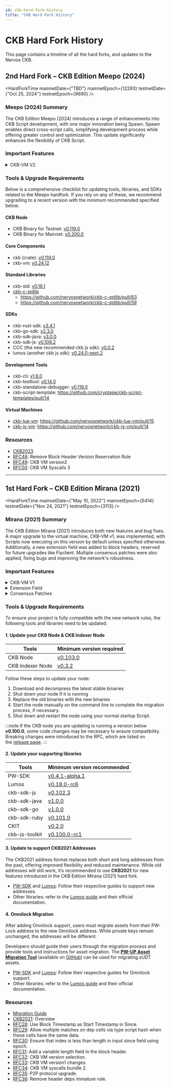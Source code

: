 ```yaml
---
id: ckb-hard-fork-history
title: "CKB Hard Fork History"
---
```



# CKB Hard Fork History

This page contains a timeline of all the hard forks, and updates to the Nervos CKB.

## 2nd Hard Fork – CKB Edition Meepo (2024)

<HardForkTime
  mainnetDate={"TBD"}
  mainnetEpoch={12293}
  testnetDate={"Oct 25, 2024"}
  testnetEpoch={9690}
/>

### Meepo (2024) Summary

The CKB Edition Meepo (2024) introduces a range of enhancements into CKB Script development, with one major innovation being Spawn. Spawn enables direct cross-script calls, simplifying development process while offering greater control and optimization. This update significantly enhances the flexibility of CKB Script.

### Important Features

<details>
  <summary>CKB-VM V2</summary>

    - One notable addition is the inclusion of a new system call called "Spawn," which can be further explored in the [RFC50: CKB-VM Syscalls 3](https://github.com/nervosnetwork/rfcs/blob/master/rfcs/0050-vm-syscalls-3/0050-vm-syscalls-3.md). In essence, Spawn serves as an alternative to dynamic library calls and Exec. With Spawn, a Script can create a child Script with an independent memory area, and data can be passed between the parent and child Scripts without restriction.
    - Implemented more macro-op fusions to reduce cycle consumption, making Scripts run more efficiently.
    - Added a new `data2` value in the Script`hash_type` field to smoothly manage different VM versions, ensuring a seamless upgrade path.

</details>

### Tools & Upgrade Requirements

Below is a comprehensive checklist for updating tools, libraries, and SDKs related to the Meepo hardfork. If you rely on any of these, we recommend upgrading to a recent version with the minimum recommended specified below.

#### CKB Node

- CKB Binary for Testnet: [v0.119.0](https://github.com/nervosnetwork/ckb/releases/tag/v0.119.0)
- CKB Binary for Mainnet: [v0.200.0](https://github.com/nervosnetwork/ckb/releases/tag/v0.200.0)

#### Core Components

- ckb (crate): [v0.119.0](https://crates.io/crates/ckb-verification/0.119.0)
- ckb-vm: [v0.24.12](https://github.com/nervosnetwork/ckb-vm/releases/tag/v0.24.12)

#### Standard Libraries

- ckb-std: [v0.16.1](https://github.com/nervosnetwork/ckb-std/releases/tag/v0.16.1)
- [ckb-c-stdlib](https://github.com/nervosnetwork/ckb-c-stdlib)
  - https://github.com/nervosnetwork/ckb-c-stdlib/pull/63
  - https://github.com/nervosnetwork/ckb-c-stdlib/pull/59

#### SDKs

- ckb-rust-sdk: [v3.4.1](https://github.com/nervosnetwork/ckb-sdk-rust/releases/tag/v3.4.1)
- ckb-go-sdk: [v2.3.0](https://github.com/nervosnetwork/ckb-sdk-go/releases/tag/v2.3.0)
- ckb-sdk-java: [v3.0.0](https://github.com/nervosnetwork/ckb-sdk-java/releases/tag/rc%2Fv3.0.0)
- ckb-sdk-js: [v0.109.2](https://github.com/ckb-js/ckb-sdk-js/releases/tag/v0.109.2)
- CCC (the new recommended ckb js sdk): [v0.0.2](https://github.com/ckb-devrel/ccc/releases/tag/v0.0.2)
- lumos (another ckb js sdk): [v0.24.0-next.2](https://github.com/ckb-js/lumos/releases/tag/v0.24.0-next.2)

#### Development Tools

- ckb-cli: [v1.6.0](https://github.com/nervosnetwork/ckb-cli/releases/tag/v1.6.0)
- ckb-testtool: [v0.14.0](https://github.com/nervosnetwork/ckb-testtool/releases/tag/v0.14.0)
- ckb-standalone-debugger: [v0.119.0](https://github.com/nervosnetwork/ckb-standalone-debugger/releases/tag/v0.119.0)
- ckb-script-template: https://github.com/cryptape/ckb-script-templates/pull/14

#### Virtual Machines

- [ckb-lua-vm](https://github.com/nervosnetwork/ckb-lua-vm): https://github.com/nervosnetwork/ckb-lua-vm/pull/15
- [ckb-js-vm](https://github.com/nervosnetwork/ckb-js-vm): https://github.com/nervosnetwork/ckb-js-vm/pull/14

### Resources

- [CKB2023](https://github.com/nervosnetwork/rfcs/blob/master/rfcs/0051-ckb2023/0051-ckb2023.md)
- [RFC48](https://github.com/nervosnetwork/rfcs/blob/master/rfcs/0048-remove-block-header-version-reservation-rule/0048-remove-block-header-version-reservation-rule.md): Remove Block Header Version Reservation Rule
- [RFC49](https://github.com/nervosnetwork/rfcs/blob/master/rfcs/0049-ckb-vm-version-2/0049-ckb-vm-version-2.md): CKB VM version2
- [RFC50](https://github.com/nervosnetwork/rfcs/blob/master/rfcs/0050-vm-syscalls-3/0050-vm-syscalls-3.md): CKB VM Syscalls 3

---

## 1st Hard Fork – CKB Edition Mirana (2021)

<HardForkTime
  mainnetDate={"May 10, 2022"}
  mainnetEpoch={5414}
  testnetDate={"Nov 24, 2021"}
  testnetEpoch={3113}
/>

### Mirana (2021) Summary

The CKB Edition Mirana (2021) introduces both new features and bug fixes. A major upgrade to the virtual machine, CKB-VM v1, was implemented, with Scripts now executing on this version by default unless specified otherwise. Additionally, a new extension field was added to block headers, reserved for future upgrades like Flyclient. Multiple consensus patches were also applied, fixing bugs and improving the network's robustness.

### Important Features

<details>
  <summary>CKB-VM V1</summary>

    A key feature of CKB-VM v1 is the support for the RISC-V B extension, which enables direct mapping of RISC-V instructions to native x86-64 CPU instructions. This enhancement significantly improves the efficiency of cryptographic algorithms, such as reducing the cycle consumption of BLS signature verification locks.

    Additionally, CKB-VM v1 utilizes Macro-Operation Fusion (MOP) to merge adjacent instructions into single operations, further optimizing performance by exploiting modern CPU micro-architectures.

    To manage multiple VM versions, CKB-VM v1 introduces a version selection mechanism utilizing the `hash_type` field in the Script structure. This mechanism allows developers to specify the desired VM version for script execution, facilitating a smooth transition to the updated virtual machine environment.

    Different VM versions may result in varying cycle consumption and verification outcomes for the same transaction. To accommodate these differences, separate transaction relay protocols are proposed for each VM version, ensuring a seamless activation of CKB2021.

</details>
<details>
    <summary>Extension Field</summary>

    The hardfork introduces an optional variable-length field, termed the "extension field," into the block structure. Previously, the fixed-length block header lacked sufficient reserved bits to accommodate such extensions, and this addition addresses the need for incorporating new data into blocks.

    The extension field is integrated into the block body, allowing nodes to synchronize the block header and this field concurrently without additional overhead. Post-activation of CKB2021, this field remains unparsed and unverified, serving as a placeholder for future soft forks to define its specific use cases. For instance, Flyclient can utilize the extension field to store its required hash data.

</details>
<details>
    <summary>Consensus Patches</summary>

    Several consensus patches were implemented to enhance the robustness and flexibility of the CKB:

    - Simplified the `since` field by using block timestamps as the start time.
    - Allowed multiple matches on dependency Cells via Type Script hash when Cells have identical data.
    - Ensured the index is less than the length in the `since` field using epoch.
    - Removed the header dependencies' immature rule, granting developers more flexibility.

</details>

### Tools & Upgrade Requirements

To ensure your project is fully compatible with the new network rules, the following tools and libraries need to be updated:

#### 1. Update your CKB Node & CKB Indexer Node

| Tools            | Minimum version required                                        |
| ---------------- | --------------------------------------------------------------- |
| CKB Node         | [v0.103.0](https://github.com/nervosnetwork/ckb/releases)       |
| CKB Indexer Node | [v0.3.2](https://github.com/nervosnetwork/ckb-indexer/releases) |

Follow these steps to update your node:

1. Download and decompress the latest stable binaries
2. Shut down your node if it is running
3. Replace the old binaries with the new binaries
4. Start the node manually on the command line to complete the migration process, if necessary.
5. Shut down and restart the node using your normal startup Script.

:::note
If the CKB node you are updating is running a version below **v0.100.0**, some code changes may be necessary to ensure compatibility. Breaking changes were introduced to the RPC, which are listed on the [release page](https://github.com/nervosnetwork/ckb/releases/tag/v0.100.0).
:::

#### 2. Update your supporting libraries

| Tools          | Minimum version recommended                                                   |
| -------------- | ----------------------------------------------------------------------------- |
| PW-SDK         | [v0.4.1-alpha.1](https://www.npmjs.com/package/@jm9k/pw-core/v/0.4.1-alpha.1) |
| Lumos          | [v0.18.0-rc6](https://github.com/ckb-js/lumos/releases)                       |
| ckb-sdk-js     | [v0.102.3](https://github.com/nervosnetwork/ckb-sdk-js/releases)              |
| ckb-sdk-java   | [v1.0.0](https://github.com/nervosnetwork/ckb-sdk-java/releases)              |
| ckb-sdk-go     | [v1.0.0](https://github.com/nervosnetwork/ckb-sdk-go/releases)                |
| ckb-sdk-ruby   | [v0.101.0](https://github.com/nervosnetwork/ckb-sdk-ruby/releases)            |
| CKIT           | [v0.2.0](https://github.com/nervosnetwork/ckit/releases)                      |
| ckb-js-toolkit | [v0.100.0-rc1](https://github.com/nervosnetwork/ckb-js-toolkit/releases)      |

#### 3. Update to support CKB2021 Addresses

The CKB2021 address format replaces both short and long addresses from the past, offering improved flexibility and reduced maintenance. While old addresses will still work, it’s recommended to use **CKB2021** for new features introduced in the CKB Edition Mirana (2021) hard fork.

- [PW-SDK](https://github.com/jordanmack/nervos-ckb2021-hard-fork-migration-guide/blob/master/pw-sdk.md) and [Lumos](https://github.com/jordanmack/nervos-ckb2021-hard-fork-migration-guide/blob/master/lumos.md): Follow their respective guides to support new addresses.
- Other libraries: refer to the [Lumos guide](https://github.com/jordanmack/nervos-ckb2021-hard-fork-migration-guide/blob/master/lumos.md) and their official documentation.

#### 4. Omnilock Migration

After adding Omnilock support, users must migrate assets from their PW-Lock address to the new Omnilock address. While private keys remain unchanged, the addresses will be different.

Developers should guide their users through the migration process and provide tools and instructions for asset migration. The [**PW-UP Asset Migration Tool**](https://pw-up.vercel.app/) (available on [GitHub](https://github.com/homura/pw-up)) can be used for migrating sUDT assets.

- [PW-SDK](https://github.com/jordanmack/nervos-ckb2021-hard-fork-migration-guide/blob/master/pw-sdk.md) and [Lumos](https://github.com/jordanmack/nervos-ckb2021-hard-fork-migration-guide/blob/master/lumos.md): Follow their respective guides for Omnilock support.
- Other libraries: refer to the [Lumos guide](https://github.com/jordanmack/nervos-ckb2021-hard-fork-migration-guide/blob/master/lumos.md) and their official documentation.

### Resources

- [Migration Guide](https://github.com/jordanmack/nervos-ckb2021-hard-fork-migration-guide)
- [CKB2021](https://github.com/nervosnetwork/rfcs/blob/master/rfcs/0037-ckb2021/0037-ckb2021.md): Overview
- [RFC28](https://github.com/nervosnetwork/rfcs/blob/master/rfcs/0028-change-since-relative-timestamp/0028-change-since-relative-timestamp.md): Use Block Timestamp as Start Timestamp in Since.
- [RFC29](https://github.com/nervosnetwork/rfcs/blob/master/rfcs/0029-allow-script-multiple-matches-on-identical-code/0029-allow-script-multiple-matches-on-identical-code.md): Allow multiple matches on dep cells via type script hash when these cells have the same data.
- [RFC30](https://github.com/nervosnetwork/rfcs/blob/master/rfcs/0030-ensure-index-less-than-length-in-since/0030-ensure-index-less-than-length-in-since.md): Ensure that index is less than length in input since field using epoch.
- [RFC31](https://github.com/nervosnetwork/rfcs/blob/master/rfcs/0031-variable-length-header-field/0031-variable-length-header-field.md): Add a variable length field in the block header.
- [RFC32](https://github.com/nervosnetwork/rfcs/blob/master/rfcs/0032-ckb-vm-version-selection/0032-ckb-vm-version-selection.md): CKB VM version selection.
- [RFC33](https://github.com/nervosnetwork/rfcs/blob/master/rfcs/0033-ckb-vm-version-1/0033-ckb-vm-version-1.md): CKB VM version1 changes.
- [RFC34](https://github.com/nervosnetwork/rfcs/blob/master/rfcs/0034-vm-syscalls-2/0034-vm-syscalls-2.md): CKB VM syscalls bundle 2.
- [RFC35](https://github.com/nervosnetwork/rfcs/blob/master/rfcs/0035-ckb2021-p2p-protocol-upgrade/0035-ckb2021-p2p-protocol-upgrade.md): P2P protocol upgrade.
- [RFC36](https://github.com/nervosnetwork/rfcs/blob/master/rfcs/0036-remove-header-deps-immature-rule/0036-remove-header-deps-immature-rule.md): Remove header deps immature rule.

